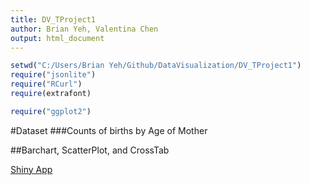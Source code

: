 ```yaml
---
title: DV_TProject1
author: Brian Yeh, Valentina Chen
output: html_document
---
```


```r
setwd("C:/Users/Brian Yeh/Github/DataVisualization/DV_TProject1")
require("jsonlite")
require("RCurl")
require(extrafont)

require("ggplot2")

```
#Dataset
###Counts of births by Age of Mother

##Barchart, ScatterPlot, and CrossTab

[Shiny App](https://by2578.shinyapps.io/02Shiny)
